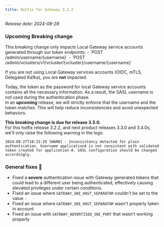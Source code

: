```yaml
---
title: Hotfix for Gateway 3.2.2
---
```


*Release date: 2024-08-28*

### Upcoming Breaking change 

<Info>
This breaking change only impacts Local Gateway service accounts generated through our token endpoints:
- `POST /admin/username/{username}`
- `POST /admin/vclusters/v1/vcluster/{vcluster}/username/{username}`

If you are not using Local Gateway services accounts (OIDC, mTLS, Delegated Kafka), you are **not** impacted.
</Info>

Today, the token as the password for local Gateway service accounts contains all the necessary information. As a result, the SASL username is not used during the authentication phase.  
In an **upcoming** release, we will strictly enforce that the username and the token matches. This will help reduce inconsistencies and avoid unexpected behaviors.

**This breaking change is due for release 3.5.0.**   
For this hotfix release 3.2.2, and next product releases 3.3.0 and 3.4.0s, we'll only raise the following warning in the logs:  
````
2024-08-27T18:15:29 [WARN] - Inconsistency detected for plain authentication. Username applicationA is not consistent with validated token created for application-A. SASL configuration should be changed accordingly.
````

### General fixes 🔨

- Fixed a **severe** authentication issue with Gateway generated tokens that could lead to a different user being authenticated, effectively causing elevated privileges under certain conditions.
- Fixed an issue where `GATEWAY_SNI_HOST_SEPARATOR` couldn't be set to the value `-`
- Fixed an issue where `GATEWAY_SNI_HOST_SEPARATOR` wasn't properly taken in account
- Fixed an issue with `GATEWAY_ADVERTISED_SNI_PORT` that wasn't working properly
